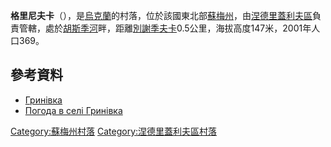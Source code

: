 {{coord|50|55|25|N|33|43|6|E|scale:100000_region:UA|display=title}}

'''格里尼夫卡'''（{{lang-uk|Гринівка}}），是[[烏克蘭|烏克蘭]]的村落，位於該國東北部[[蘇梅州|蘇梅州]]，由[[涅德里蓋利夫區|涅德里蓋利夫區]]負責管轄，處於[[胡斯季河|胡斯季河]]畔，距離[[別謝季夫卡|別謝季夫卡]]0.5公里，海拔高度147米，2001年人口369。

==參考資料==
*[http://w1.c1.rada.gov.ua/pls/z7502/A005?rdat1=02.02.2010&rf7571=29548 Гринівка]{{dead link|date=2018年3月 |bot=InternetArchiveBot |fix-attempted=yes }}
* [http://weather.in.ua/ua/symskaja/5954 Погода в селі Гринівка] {{Wayback|url=http://weather.in.ua/ua/symskaja/5954 |date=20160305102053 }}

{{DEFAULTSORT:Гринівка}}
[[Category:蘇梅州村落|Category:蘇梅州村落]]
[[Category:涅德里蓋利夫區村落|Category:涅德里蓋利夫區村落]]


{{Sumy-geo-stub}}